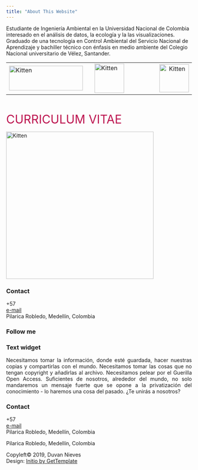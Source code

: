 ```yaml
---
title: "About This Website"
---
```


<p align="justify">

Estudiante de Ingeniería Ambiental en la Universidad Nacional de Colombia interesado en el análisis de datos, la ecología y la las visualizaciones. Graduado de una tecnología en Control Ambiental del Servicio Nacional de Aprendizaje y bachiller técnico con énfasis en medio ambiente del Colegio Nacional universitario de Vélez, Santander.

</p>

<center>
<div id="apDiv1">
<table width="100%" border="0">
<tr>
<td><left>
<a href="http://medellin.unal.edu.co/" target="_blank">
<img src="./images/un.png" alt="Kitten "width="200" height="66.7" />
</a> 
</left></td>
<td></td>
<td><left>
<a href="http://www.sena.edu.co/es-co/Paginas/default.aspx" target="_blank">
<img src="./images/sena.png" alt="Kitten "width="80" height="80" />
</a> 
</left></td>
<td width="70"></td>
<td><center>
<a href="https://es-la.facebook.com/CUVELEZ/" target="_blank">
<img src="./images/cuv.jpg" alt="Kitten "width="80" height="76" />
</a> 
</center>
</td>
</tr>
</table>
</div>
</center>

<br>

<font color="#bd1550" size="6"> 
CURRICULUM VITAE
</font>

<left>
<a href="./images/CV.pdf" target="_blank" class= "download" target="_blank">
<img src="./images/cvi.jpg" alt="Kitten "width="400" height="400" />
</a> 
</left>

<!-- Aca inicia el footer -->
</div>
<div> 

<footer id="footer">
<div class="container">
<div class="row">
<div class="col-md-3 widget">
<h3 class="widget-title">Contact</h3>
<div class="widget-body">
<p>+57<br><a href="mailto:duvanieves@misena.edu.co">e-mail</a><br>Pilarica Robledo, Medellín, Colombia</p>
</div>
</div>
<div class="col-md-3 widget">
<h3 class="widget-title">Follow me</h3>
<div class="widget-body">
<p class="follow-me-icons">
<a href="https://www.facebook.com/Duvancho321" target="_blank"><i class="fa fa-facebook-square fa-2"></i></a>
<a href="https://twitter.com/DuvanNievesRui1" target="_blank"><i class="fa fa-twitter-square fa-2"></i></a>
<a href="https://www.instagram.com/el.individuo" target="_blank"><i class="fa fa-instagram fa-2"></i></a>
<a href="https://github.com/Duvancho321" target="_blank"><i class="fa fa-github fa-2"></i></a>
</p>
</div>
</div>
<div class="col-md-3 widget">
<h3 class="widget-title">Text widget</h3>
<div class="widget-body">
<p align="justify">Necesitamos tomar la información, donde esté guardada, hacer nuestras copias y compartirlas con el mundo. Necesitamos tomar las cosas que no tengan copyright y añadirlas al archivo. Necesitamos pelear por el Guerilla Open Access. Suficientes de nosotros, alrededor del mundo, no solo mandaremos un mensaje fuerte que se opone a la privatización del conocimiento - lo haremos una cosa del pasado. ¿Te unirás a nosotros?</p>
</div>
</div>
<div class="col-md-3 widget">
<h3 class="widget-title">Contact</h3>
<div class="widget-body">
<p>+57<br><a href="mailto:duvanieves@misena.edu.co">e-mail</a><br>Pilarica Robledo, Medellín, Colombia</p>
</div>
</div>
</div> 
</div>
</footer>

<footer id="underfooter">
<div class="container">
<div class="row">
<div class="col-md-6 widget">
<div class="widget-body">
<p>Pilarica Robledo, Medellín, Colombia</p>
</div>
</div>
<div class="col-md-6 widget">
<div class="widget-body">
<p class="text-right">Copyleft© 2019, Duvan Nieves <br>Design: <a href="http://www.gettemplate.com" rel="designer">Initio by GetTemplate</a></p>
</div>
</div>
</div> 
</div>
</footer>
